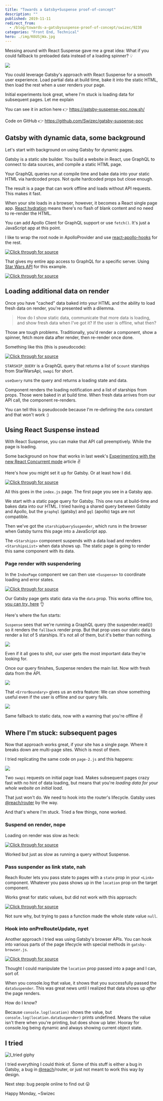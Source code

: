 ```yaml
---
title: "Towards a Gatsby+Suspense proof-of-concept"
description: ""
published: 2019-11-11
redirect_from:
  - /blog/towards-a-gatsbysuspense-proof-of-concept/swizec/9238
categories: "Front End, Technical"
hero: ./img/K6USjWa.jpg
---
```


Messing around with React Suspense gave me a great idea: What if you could fallback to preloaded data instead of a loading spinner? 💡

![](./img/K6USjWa.jpg)

You could leverage Gatsby's approach with React Suspense for a smooth user experience. Load partial data at build time, bake it into the static HTML, then load the rest when a user renders your page.

Initial experiments look great, where I'm stuck is loading data for subsequent pages. Let me explain

You can see it in action here 👉 <https://gatsby-suspense-poc.now.sh/>

Code on GitHub 👉 <https://github.com/Swizec/gatsby-suspense-poc>

## Gatsby with dynamic data, some background

Let's start with background on using Gatsby for dynamic pages.

Gatsby is a static site builder. You build a website in React, use GraphQL to connect to data sources, and compile a static HTML page.

Your GraphQL queries run at compile time and bake data into your static HTML via hardcoded props. Not quite hardcoded props but close enough.

The result is a page that can work offline and loads without API requests. This makes it fast.

When your site loads in a browser, however, it becomes a React single page app. [React hydration](https://reactjs.org/docs/react-dom.html#hydrate) means there's no flash of blank content and no need to re-render the HTML.

You can add Apollo Client for GraphQL support or use `fetch()`. It's just a JavaScript app at this point.

I like to wrap the root node in ApolloProvider and use [react-apollo-hooks](https://github.com/trojanowski/react-apollo-hooks) for the rest.

[![Click through for source](./img/techletter.app-screenshot-1573495144942.png)](<https://carbon.now.sh/?bg=rgba(255,255,255,1)&t=seti&l=javascript&ds=true&wc=true&wa=true&pv=48px&ph=32px&ln=false&code=%2F%2F%20gatsby-browser.js%0A%2F%2F%20gatsby-ssr.js%0A%0Aimport%20%7B%20client%20%7D%20from%20%22.%2Fsrc%2Fapollo%22%0A%0Aexport%20const%20wrapRootElement%20%3D%20(%7B%20element%20%7D)%20%3D%3E%20(%0A%20%20%3CApolloProvider%20client%3D%7Bclient%7D%3E%7Belement%7D%3C%2FApolloProvider%3E%0A)>)

That gives my entire app access to GraphQL for a specific server. Using [Star Wars API](https://swapi.co/) for this example.

[![Click through for source](./img/techletter.app-screenshot-1573495144760.png)](<https://carbon.now.sh/?bg=rgba(255,255,255,1)&t=seti&l=javascript&ds=true&wc=true&wa=true&pv=48px&ph=32px&ln=false&code=%2F%2F%20src%2Fapollo.js%0A%0Aimport%20ApolloClient%20from%20%22apollo-boost%22%0Aimport%20fetch%20from%20%22isomorphic-fetch%22%0A%0Aconst%20SERVER_URI%20%3D%0A%20%20%20%20%22https%3A%2F%2Fapi.graphcms.com%2Fsimple%2Fv1%2Fswapi%22%0A%0Aexport%20const%20client%20%3D%20new%20ApolloClient(%7B%0A%20%20%20%20uri%3A%20SERVER_URI%2C%0A%20%20%20%20fetch%2C%0A%7D)>)

## Loading additional data on render

Once you have "cached" data baked into your HTML and the ability to load fresh data on render, you're presented with a dilemma.

> How do I show static data, communicate that more data is loading, and show fresh data when I've got it? If the user is offline, what then?

Those are tough problems. Traditionally, you'd render a component, show a spinner, fetch more data after render, then re-render once done.

Something like this (this is pseudocode):

[![Click through for source](./img/techletter.app-screenshot-1573495144730.png)](<https://carbon.now.sh/?bg=rgba(255,255,255,1)&t=seti&l=javascript&ds=true&wc=true&wa=true&pv=48px&ph=32px&ln=false&code=const%20STARSHIP_QUERY%20%3D%20gql%60%0A%20%20query%20starships(%24count%3A%20Int)%20%7B%0A%20%20%20%20allStarships(last%3A%20%24count)%20%7B%0A%20%20%20%20%20%20name%0A%20%20%20%20%7D%0A%20%20%7D%0A%60%0A%0Afunction%20StarshipList(%7B%20data%20%7D)%20%7B%0A%09const%20%7B%20loading%2C%20data%20%7D%20%3D%20useQuery(STARSHIP_QUERY%2C%20%7B%0A%09%09variables%3A%20%7B%0A%09%09%09count%3A%2015%0A%09%09%7D%0A%09%7D)%0A%09%0A%09return%20%3Cdiv%3E%0A%09%09%7Bloading%20%3F%20%22Loading%20more%22%20%3A%20null%7D%0A%09%09%3Cul%3E%0A%09%09%09%7Bdata.list.map(ship%20%3D%3E%20%3Cli%3E%7Bship.name%7D%3C%2Fli%3E)%7D%0A%09%09%3C%2Ful%3E%0A%09%3C%2Fdiv%3E%0A%7D>)

`STARSHIP_QUERY` is a GraphQL query that returns a list of `$count` starships from StarWarsApi, `swapi` for short.

`useQuery` runs the query and returns a loading state and data.

Component renders the loading notification and a list of starships from props. Those were baked in at build time. When fresh data arrives from our API call, the component re-renders.

You can tell this is pseudocode because I'm re-defining the `data` constant and that won't work :)

## Using React Suspense instead

With React Suspense, you can make that API call preemptively. While the page is loading.

Some background on how that works in last week's [Experimenting with the new React Concurrent mode](https://swizec.com/blog/experimenting-with-the-new-react-concurrent-mode/swizec/9231) article ✌️

Here's how you might set it up for Gatsby. Or at least how I did.

[![Click through for source](./img/techletter.app-screenshot-1573495144991.png)](<https://carbon.now.sh/?bg=rgba(255,255,255,1)&t=seti&l=javascript&ds=true&wc=true&wa=true&pv=48px&ph=32px&ln=false&code=%2F%2F%20pages%2Findex.js%0A%0Aimport%20%7B%20starshipQuery%2C%20ErrorBoundary%20%7D%20from%20%22..%2Futil%22%0A%0A%2F%2F%20Export%20static%20query%20for%20Gatsby%0Aexport%20const%20query%20%3D%20graphql%60%0A%20%20query%20%7B%0A%20%20%20%20swapi%20%7B%0A%20%20%20%20%20%20allStarships(last%3A%205)%20%7B%0A%20%20%20%20%20%20%20%20name%0A%20%20%20%20%20%20%7D%0A%20%20%20%20%7D%0A%20%20%7D%0A%60%0A%0A%2F%2F%20Run%20query%20on%20browser%20hydration%0Aconst%20starshipQuerySuspender%20%3D%20starshipQuery(10)%0A%0A%2F%2F%20The%20component%20that%20suspends%20with%20a%20data%20load%0Aconst%20Starships%20%3D%20()%20%3D%3E%20%7B%0A%20%20const%20starships%20%3D%20starshipQuerySuspender.read()%0A%0A%20%20return%20%3CStarshipsList%20list%3D%7Bstarships%7D%20title%3D%2210%20Dynamically%20loaded%20ships%22%20%2F%3E%0A%7D%0A%0A%2F%2F%20Wrapper%20component%20with%20a%20title%20and%20a%20list%0Aconst%20StarshipsList%20%3D%20(%7B%20list%2C%20title%20%7D)%20%3D%3E%20(%0A%20%20%3C%3E%0A%20%20%20%20%3Ch2%3E%7Btitle%7D%3C%2Fh2%3E%0A%20%20%20%20%3Cul%3E%0A%20%20%20%20%20%20%7Blist.allStarships.map((ship%2C%20i)%20%3D%3E%20(%0A%20%20%20%20%20%20%20%20%3Cli%20key%3D%7Bi%7D%3E%7Bship.name%7D%3C%2Fli%3E%0A%20%20%20%20%20%20))%7D%0A%20%20%20%20%3C%2Ful%3E%0A%20%20%3C%2F%3E%0A)>)

All this goes in the `index.js` page. The first page you see in a Gatsby app.

We start with a static page query for Gatsby. This one runs at build-time and bakes data into our HTML. I tried having a shared query between Gatsby and Apollo, but the `graphql` (gatsby) and `gql` (apollo) tags are not compatible.

Then we've got the `starshipQuerySuspender`, which runs in the browser when Gatsby turns this page into a JavaScript app.

The `<Starships>` component suspends with a data load and renders `<StarshipsList>` when data shows up. The static page is going to render this same component with its data.

### Page render with suspendering

In the `IndexPage` component we can then use `<Suspense>` to coordinate loading and error states.

[![Click through for source](./img/techletter.app-screenshot-1573495144911.png)](<https://carbon.now.sh/?bg=rgba(255,255,255,1)&t=seti&l=javascript&ds=true&wc=true&wa=true&pv=48px&ph=32px&ln=false&code=%2F%2F%20pages%2Findex.js%0A%0Aconst%20IndexPage%20%3D%20(%7B%20data%20%7D)%20%3D%3E%20(%0A%09%2F%2F%20...%0A%09%3CSuspense%0A%20%20%20%20%20%20fallback%3D%7B%0A%20%20%20%20%20%20%20%20%3CStarshipsList%0A%20%20%20%20%20%20%20%20%20%20list%3D%7Bdata.swapi%7D%0A%20%20%20%20%20%20%20%20%20%20title%3D%22Statically%20compiled%20starships%22%0A%20%20%20%20%20%20%20%20%2F%3E%0A%20%20%20%20%20%20%7D%0A%20%20%20%20%3E%0A%20%20%20%20%20%20%3CErrorBoundary%0A%20%20%20%20%20%20%20%20fallback%3D%7B%0A%20%20%20%20%20%20%20%20%20%20%3CStarshipsList%0A%20%20%20%20%20%20%20%20%20%20%20%20list%3D%7Bdata.swapi%7D%0A%20%20%20%20%20%20%20%20%20%20%20%20title%3D%22Failed%20to%20fetch%2C%20these%20are%20static%22%0A%20%20%20%20%20%20%20%20%20%20%2F%3E%0A%20%20%20%20%20%20%20%20%7D%0A%20%20%20%20%20%20%3E%0A%20%20%20%20%20%20%20%20%3CStarships%20%2F%3E%0A%20%20%20%20%20%20%3C%2FErrorBoundary%3E%0A%20%20%20%20%3C%2FSuspense%3E%0A)>)

Our Gatsby page gets static data via the `data` prop. This works offline too, [you can try, here](https://gatsby-suspense-poc.now.sh/) 👌

Here's where the fun starts:

`Suspense` sees that we're running a GraphQL query (the suspender.read()) so it renders the `fallback` render prop. But that prop uses our static data to render a list of 5 starships. It's not all of them, but it's better than nothing.

![](./img/1tK5XvC.png)

Even if it all goes to shit, our user gets the most important data they're looking for.

Once our query finishes, Suspense renders the main list. Now with fresh data from the API.

![](./img/29zAunt.png)

That `<ErrorBoundary>` gives us an extra feature: We can show something useful even if the user is offline and our query fails.

![](./img/vKX8As1.png)

Same fallback to static data, now with a warning that you're offline ✌️

## Where I'm stuck: subsequent pages

Now that approach works great, if your site has a single page. Where it breaks down are multi-page sites. Which is most of them.

I tried replicating the same code on `page-2.js` and this happens:

![](./img/JUHvLjC.png)

Two `swapi` requests on initial page load. Makes subsequent pages crazy fast with no hint of data loading, but means that you're _loading data for your whole website on initial load_.

That just won't do. We need to hook into the router's lifecycle. Gatsby uses [@reach/router](https://github.com/reach/router) by the way.

And that's where I'm stuck. Tried a few things, none worked.

### Suspend on render, nope

Loading on render was slow as heck:

[![Click through for source](./img/techletter.app-screenshot-1573495144848.png)](<https://carbon.now.sh/?bg=rgba(255,255,255,1)&t=seti&l=javascript&ds=true&wc=true&wa=true&pv=48px&ph=32px&ln=false&code=dataSuspender%20%3D%20()%20%3D%3E%20starshipQuerySuspender(15)%0A%3CStarships%20data%3D%7BdataSuspender()%7D%20%2F%3E>)

Worked but just as slow as running a query without Suspense.

### Pass suspender as link state, nah

Reach Router lets you pass state to pages with a `state` prop in your `<Link>` component. Whatever you pass shows up in the `location` prop on the target component.

Works great for static values, but did not work with this approach:

[![Click through for source](./img/techletter.app-screenshot-1573495144824.png)](<https://carbon.now.sh/?bg=rgba(255,255,255,1)&t=seti&l=javascript&ds=true&wc=true&wa=true&pv=48px&ph=32px&ln=false&code=%3CLink%0A%20%20to%3D%22%2Fpage-2%22%0A%20%20state%3D%7B%7B%0A%20%20%20%20starshipQuerySuspender%3A%20()%20%3D%3E%20starshipQuery(15)%2C%20%2F%2F%20didnt%20work%0A%20%20%7D%7D%0A%3E>)

Not sure why, but trying to pass a function made the whole state value `null`.

### Hook into onPreRouteUpdate, nyet

Another approach I tried was using Gatsby's browser APIs. You can hook into various parts of the page lifecycle with special methods in `gatsby-browser.js`.

[![Click through for source](./img/techletter.app-screenshot-1573495144669.png)](<https://carbon.now.sh/?bg=rgba(255,255,255,1)&t=seti&l=javascript&ds=true&wc=true&wa=true&pv=48px&ph=32px&ln=false&code=export%20const%20onRouteUpdate%20%3D%20(%7B%20location%20%7D)%20%3D%3E%20%7B%0A%20%20%2F%2F%20this%20feels%20brittle%0A%20%20if%20(location.pathname%20%3D%3D%3D%20%22%2Fpage-2%22)%20%7B%0A%20%20%20%20%2F%2F%20this%20works%20but%20data%20shows%20up%20in%20location%20prop%20_after_%20the%20page%20is%20rendered%0A%20%20%20%20location.dataSuspender%20%3D%20starshipQuery(15)%0A%20%20%7D%0A%7D>)

Thought I could manipulate the `location` prop passed into a page and I can, sort of.

When you console.log that value, it shows that you successfully passed the `dataSuspender`. This was great news until I realized that data shows up _after_ the page renders.

How do I know?

Because `console.log(location)` shows the value, but `console.log(location.dataSuspender)` prints undefined. Means the value isn't there when you're printing, but does show up later. Hooray for console.log being dynamic and always showing current object state.

## I tried

![I_tried giphy](./img/media-bqXMrwkWhAbrV0Z0dG-giphy.gif)

I tried everything I could think of. Some of this stuff is either a bug in Gatsby, a bug in [@reach](https://twitter.com/reach)/router, or just not meant to work this way by design.

Next step: bug people online to find out 😛

Happy Monday, ~Swizec
